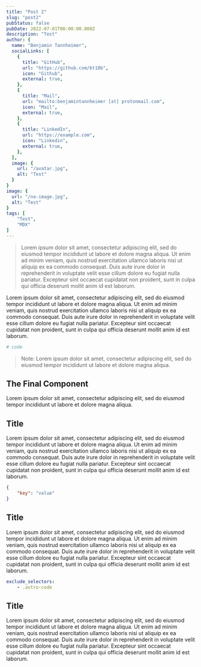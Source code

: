```yaml
---
title: "Post 2"
slug: "post2"
pubStatus: false
pubDate: 2022-07-01T00:00:00.000Z
description: "Test"
author: { 
  name: "Benjamin Tannheimer", 
  socialLinks: [
    {
      title: "GitHub",
      url: "https://github.com/bt18b",
      icon: "Github",
      external: true,
    },
    {
      title: "Mail",
      url: "mailto:benjamintannheimer [at] protonmail.com",
      icon: "Mail",
      external: true,
    },
    {
      title: "LinkedIn",
      url: "https://example.com",
      icon: "Linkedin",
      external: true,
    },
  ],
  image: {
    url: "/avatar.jpg", 
    alt: "Test" 
  } 
}
image: {
  url: "/no-image.jpg", 
  alt: "Test"
}
tags: [
	"Test",
	"MDX"
]
---
```




> Lorem ipsum dolor sit amet, consectetur adipiscing elit, sed do eiusmod tempor incididunt ut labore et dolore magna aliqua. Ut enim ad minim veniam, quis nostrud exercitation ullamco laboris nisi ut aliquip ex ea commodo consequat. Duis aute irure dolor in reprehenderit in voluptate velit esse cillum dolore eu fugiat nulla pariatur. Excepteur sint occaecat cupidatat non proident, sunt in culpa qui officia deserunt mollit anim id est laborum.

<BlogImage
	src= {NoImage}
	height={400}
	alt="Image"
	caption="Image"
/>

Lorem ipsum dolor sit amet, consectetur adipiscing elit, sed do eiusmod tempor incididunt ut labore et dolore magna aliqua. Ut enim ad minim veniam, quis nostrud exercitation ullamco laboris nisi ut aliquip ex ea commodo consequat. Duis aute irure dolor in reprehenderit in voluptate velit esse cillum dolore eu fugiat nulla pariatur. Excepteur sint occaecat cupidatat non proident, sunt in culpa qui officia deserunt mollit anim id est laborum.

```yml
# code
```

> Note: Lorem ipsum dolor sit amet, consectetur adipiscing elit, sed do eiusmod tempor incididunt ut labore et dolore magna aliqua. 


## The Final Component

<BlogImage
	src= {NoImage}
	height={400}
	alt="Image"
	caption="Image"
/>

Lorem ipsum dolor sit amet, consectetur adipiscing elit, sed do eiusmod tempor incididunt ut labore et dolore magna aliqua.

## Title

Lorem ipsum dolor sit amet, consectetur adipiscing elit, sed do eiusmod tempor incididunt ut labore et dolore magna aliqua. Ut enim ad minim veniam, quis nostrud exercitation ullamco laboris nisi ut aliquip ex ea commodo consequat. Duis aute irure dolor in reprehenderit in voluptate velit esse cillum dolore eu fugiat nulla pariatur. Excepteur sint occaecat cupidatat non proident, sunt in culpa qui officia deserunt mollit anim id est laborum.

```json
{
	"key": "value"
}
```

## Title

Lorem ipsum dolor sit amet, consectetur adipiscing elit, sed do eiusmod tempor incididunt ut labore et dolore magna aliqua. Ut enim ad minim veniam, quis nostrud exercitation ullamco laboris nisi ut aliquip ex ea commodo consequat. Duis aute irure dolor in reprehenderit in voluptate velit esse cillum dolore eu fugiat nulla pariatur. Excepteur sint occaecat cupidatat non proident, sunt in culpa qui officia deserunt mollit anim id est laborum.

```yml
exclude_selectors:
    - .astro-code
```

## Title

Lorem ipsum dolor sit amet, consectetur adipiscing elit, sed do eiusmod tempor incididunt ut labore et dolore magna aliqua. Ut enim ad minim veniam, quis nostrud exercitation ullamco laboris nisi ut aliquip ex ea commodo consequat. Duis aute irure dolor in reprehenderit in voluptate velit esse cillum dolore eu fugiat nulla pariatur. Excepteur sint occaecat cupidatat non proident, sunt in culpa qui officia deserunt mollit anim id est laborum.